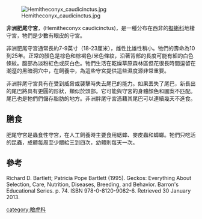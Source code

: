 [[File:Hemitheconyx_caudicinctus.jpg|thumb]]

'''非洲肥尾守宮'''，(Hemitheconyx caudicinctus)，是一種分布在西非的[[擬蜥科|擬蜥科]]地棲守宮，牠們是少數有眼皮的守宮。

非洲肥尾守宮通常長約7-9英寸（18-23厘米），雌性比雄性稍小。牠們的壽命為10到25年。正常的顏色是棕色和棕褐色/米色條紋，沿著背部的長度可能有細的白色條紋。腹部為淡粉紅色或灰白色。牠們生活在乾燥草原森林區但花很長時間逗留在潮溼的黑暗洞穴中，在飼養中，為這些守宮提供這些濕度源非常重要。

非洲胖尾守宮具有在受到威脅或襲擊時失去尾巴的能力。如果丟失了尾巴，新長出的尾巴將具有更圓的形狀，類似於頭部。它可能與守宮的身體顏色和圖案不匹配。尾巴也是牠們們儲存脂肪的地方。非洲胖尾守宮憑藉其尾巴可以連續幾天不進食。

==膳食==
肥尾守宮是蟲食性守宮，在人工飼養時主要食用蟋蟀、麥皮蟲和蟑螂。牠們只吃活的昆蟲，成體每周至少餵給三到四次，幼體則每天一次。

==參考==
Richard D. Bartlett; Patricia Pope Bartlett (1995). Geckos: Everything About Selection, Care, Nutrition, Diseases, Breeding, and Behavior. Barron's Educational Series. p. 74. ISBN 978-0-8120-9082-6. Retrieved 30 January 2013.

[[category:瞼虎科|category:瞼虎科]]